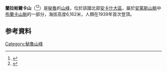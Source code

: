 {{Infobox mountain
| name = Ranrapalca
| photo = Ranrapalca.jpg
| photo_caption = 蘭拉帕爾卡山（左侧）
| map = Peru | map_caption = Peru
| location = [[秘鲁|秘鲁]][[安卡什大区|安卡什大区]]
| label_position = 
| coordinates = {{coord|9|24|40|S|77|25|00|W|type:mountain_region:PE_scale:100000|format=dms|display=inline,title}}
| elevation_m = 6162
| elevation_ref = 
| prominence_m = 
| prominence_ref = 
| listing = 
| range = [[布兰卡山脉|布兰卡山脉]]
| topo = 
| range_coordinates = 
| coordinates_ref = 
| type = 
| age = 
| first_ascent = 1939年6月25日，W.Brecht等人 <ref>Jill Neate, Mountaineering in the Andes, 1994</ref>
| easiest_route = 
| map_size = 250
}}
'''蘭拉帕爾卡山'''（{{lang-es|Ranrapalca}}<ref>{{Cite book|title=The Andes: A Guide for Climbers|last=Biggar|first=John|publisher=Andes|year=2005|isbn=9780953608720|location=|pages=82}}</ref><ref name=":0">{{Cite book|title=Alpenvereinskarte 0/3b. Cordillera Blanca Süd (Peru). 1:100 000|last=|first=|publisher=Oesterreichischer Alpenverein|year=2005|isbn=3-937530-05-3|location=|pages=}}</ref>）是[[秘魯|秘魯]]的[[山峰|山峰]]，位於該國北部[[安卡什大區|安卡什大區]]，屬於[[安第斯山脈|安第斯山脈]]中[[布蘭卡山脈|布蘭卡山脈]]的一部分，海拔高度6,162米，人類在1939年首次登頂。

==参考資料==
{{reflist}}

{{DEFAULTSORT:Ranrapalca}}
[[Category:秘魯山峰|Category:秘魯山峰]]
{{Peru-geo-stub}}